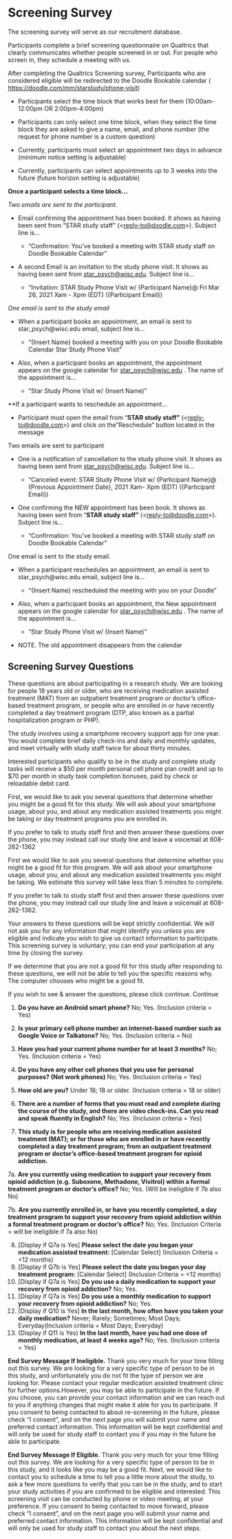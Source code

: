 # Screening Survey


The screening survey will serve as our recruitment database.

Participants complete a brief screening questionnaire on Qualtrics that
clearly communicates whether people screened in or out. For people who
screen in, they schedule a meeting with us.

After completing the Qualtrics Screening survey, Participants who are
considered eligible will be redirected to the Doodle Bookable calendar (
[https://doodle.com/mm/starstudy/phone-visit](https://doodle.com/mm/starstudy/phone-visit))

-   Participants select the time block that works best for them
    (10:00am-12:00pm OR 2:00pm-4:00pm)

-   Participants can only select one time block, when they select the
    time block they are asked to give a name, email, and phone number
    (the request for phone number is a custom question)

-   Currently, participants must select an appointment two days in
    advance (minimum notice setting is adjustable)

-   Currently, participants can select appointments up to 3 weeks into
    the future (future horizon setting is adjustable)

**Once a participant selects a time block...**

*Two emails are sent to the participant.*

-   Email confirming the appointment has been booked. It shows as having
    been sent from "STAR study staff"
    (\<[reply-to\@doodle.com](mailto:reply-to@doodle.com)\>). Subject
    line is...

    -   "Confirmation: You've booked a meeting with STAR study staff on
        Doodle Bookable Calendar"

-   A second Email is an invitation to the study phone visit. It shows
    as having been sent from
    [star_psych\@wisc.edu](mailto:star_psych@wisc.edu). Subject line
    is...

    -   "Invitation: STAR Study Phone Visit w/ {Participant Name}\@ Fri
        Mar 26, 2021 Xam - Xpm (EDT) ({Participant Email})

*One email is sent to the study email*

-   When a participant books an appointment, an email is sent to
    star_psych\@wisc.edu email, subject line is...

    -   "{Insert Name} booked a meeting with you on your Doodle Bookable
        Calendar Star Study Phone Visit"

-   Also, when a participant books an appointment, the appointment
    appears on the google calendar for
    [star_psych\@wisc.edu](mailto:star_psych@wisc.edu) . The name of the
    appointment is...

    -   "Star Study Phone Visit w/ {Insert Name)"

\*\*If a participant wants to reschedule an appointment...

-   Participant must open the email from "**STAR study staff"**
    (\<[reply-to\@doodle.com](mailto:reply-to@doodle.com)\>) and click
    on the "Reschedule" button located in the message

Two emails are sent to participant

-   One is a notification of cancellation to the study phone visit. It
    shows as having been sent from
    [star_psych\@wisc.edu](mailto:star_psych@wisc.edu). Subject line
    is...

    -   "Canceled event: STAR Study Phone Visit w/ {Participant Name}\@
        {Previous Appointment Date}, 2021 Xam- Xpm (EDT) ({Participant
        Email})

-   One confirming the NEW appointment has been book. It shows as having
    been sent from "**STAR study staff"**
    (\<[reply-to\@doodle.com](mailto:reply-to@doodle.com)\>). Subject
    line is...

    -   "Confirmation: You've booked a meeting with STAR study staff on
        Doodle Bookable Calendar"

One email is sent to the study email.

-   When a participant reschedules an appointment, an email is sent to
    star_psych\@wisc.edu email, subject line is...

    -   "{Insert Name} rescheduled the meeting with you on your Doodle"

-   Also, when a participant books an appointment, the New appointment
    appears on the google calendar for
    [star_psych\@wisc.edu](mailto:star_psych@wisc.edu) . The name of the
    appointment is...

    -   "Star Study Phone Visit w/ {Insert Name)"

-   NOTE. The old appointment disappears from the calendar

## Screening Survey Questions



These questions are about participating in a research study. We are
looking for people 18 years old or older, who are receiving medication
assisted treatment (MAT) from an outpatient treatment program or
doctor's office-based treatment program, or people who are enrolled in
or have recently completed a day treatment program (DTP, also known as a
partial hospitalization program or PHP).

The study involves using a smartphone recovery support app for one year.
You would complete brief daily check-ins and daily and monthly updates,
and meet virtually with study staff twice for about thirty minutes.

Interested participants who qualify to be in the study and complete
study tasks will receive a \$50 per month personal cell phone plan
credit and up to \$70 per month in study task completion bonuses, paid
by check or reloadable debit card.

First, we would like to ask you several questions that determine whether
you might be a good fit for this study. We will ask about your
smartphone usage, about you, and about any medication assisted
treatments you might be taking or day treatment programs you are
enrolled in.

If you prefer to talk to study staff first and then answer these
questions over the phone, you may instead call our study line and leave
a voicemail at 608-262-1362

First we would like to ask you several questions that determine whether
you might be a good fit for this program. We will ask about your
smartphone usage, about you, and about any medication assisted
treatments you might be taking. We estimate this survey will take less
than 5 minutes to complete.

If you prefer to talk to study staff first and then answer these
questions over the phone, you may instead call our study line and leave
a voicemail at 608-262-1362.

Your answers to these questions will be kept strictly confidential. We
will not ask you for any information that might identify you unless you
are eligible and indicate you wish to give us contact information to
participate. This screening survey is voluntary; you can end your
participation at any time by closing the survey.

If we determine that you are not a good fit for this study after
responding to these questions, we will not be able to tell you the
specific reasons why. The computer chooses who might be a good fit.

If you wish to see & answer the questions, please click continue. 
Continue

1.  **Do you have an Android smart phone?** No; Yes. (Inclusion criteria
    = Yes)

2.  **Is your primary cell phone number an internet-based number such as
    Google Voice or Talkatone?** No; Yes. (Inclusion criteria = No)

3.  **Have you had your current phone number for at least 3 months?**
    No; Yes. (Inclusion criteria = Yes)

4.  **Do you have any other cell phones that you use for personal
    purposes? (Not work phones)** No; Yes. (Inclusion criteria = Yes)

5.  **How old are you?** Under 18; 18 or older. (Inclusion criteria = 18
    or older)

6.  **There are a number of forms that you must read and complete during
    the course of the study, and there are video check-ins. Can you read
    and speak fluently in English?** No; Yes. (Inclusion criteria = Yes)

7.  **This study is for people who are receiving medication assisted
    treatment (MAT); or for those who are enrolled in or have recently
    completed a day treatment program; from an outpatient treatment
    program or doctor's office-based treatment program for opioid
    addiction.**

7a. **Are you currently using medication to support your recovery from
opioid addiction (e.g. Suboxone, Methadone, Vivitrol) within a formal
treatment program or doctor's office?** No; Yes. (Will be ineligible if
7b also No)

7b. **Are you currently enrolled in, or have you recently completed, a
day treatment program to support your recovery from opioid addiction
within a formal treatment program or doctor's office?** No; Yes.
(Inclusion Criteria = will be ineligible if 7a also No)

8.  [Display if Q7a is Yes] **Please select the date you began your
    medication assisted treatment:** [Calendar Select] (Inclusion
    Criteria = \<12 months)
9.  [Display if Q7b is Yes] **Please select the date you began your day
    treatment program:** [Calendar Select] (Inclusion Criteria = \<12
    months)
10. [Display if Q7a is Yes] **Do you use a daily medication to support
    your recovery from opioid addiction?** No; Yes.
11. [Display if Q7a is Yes] **Do you use a monthly medication to support
    your recovery from opioid addiction?** No; Yes.
12. [Display if Q10 is Yes] **In the last month, how often have you
    taken your daily medication?** Never; Rarely; Sometimes; Most Days;
    Everyday(Inclusion criteria = Most Days; Everyday)
13. (Display if Q11 is Yes) **In the last month, have you had one dose
    of monthly medication, at least 4 weeks ago?** No; Yes. (Inclusion
    criteria = Yes)

**End Survey Message If Ineligible.** Thank you very much for your time
filling out this survey. We are looking for a very specific type of
person to be in this study, and unfortunately you do not fit the type of
person we are looking for. Please contact your regular medication
assisted treatment clinic for further options.However, you may be able
to participate in the future. If you choose, you can provide your
contact information and we can reach out to you if anything changes that
might make it able for you to participate. If you consent to being
contacted to about re-screening in the future, please check "I consent",
and on the next page you will submit your name and preferred contact
information. This information will be kept confidential and will only be
used for study staff to contact you if you may in the future be able to
participate.

**End Survey Message If Eligible.** Thank you very much for your time
filling out this survey. We are looking for a very specific type of
person to be in this study, and it looks like you may be a good fit.
Next, we would like to contact you to schedule a time to tell you a
little more about the study, to ask a few more questions to verify that
you can be in the study, and to start your study activities if you are
confirmed to be eligible and interested. This screening visit can be
conducted by phone or video meeting, at your preference. If you consent
to being contacted to move forward, please check "I consent", and on the
next page you will submit your name and preferred contact information.
This information will be kept confidential and will only be used for
study staff to contact you about the next steps.